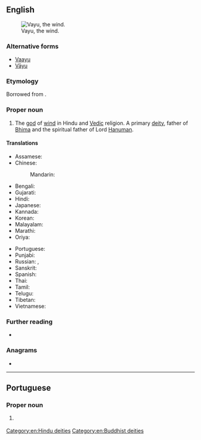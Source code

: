 {{also|Vāyu}}
==English==
[[Image:Vayu.jpg|thumb|Vayu, the wind.]]

===Alternative forms===
* [[Vaayu]]
* [[Vāyu]]

===Etymology===
Borrowed from {{bor|en|sa|वायु|tr=Vāyú}}.

===Proper noun===
{{en-proper noun}}

# {{lb|en|Indian mythology}} The [[god]] of [[wind]] in Hindu and [[Vedic]] religion. A primary [[deity]], father of [[Bhima]] and the spiritual father of Lord [[Hanuman]].

====Translations====
{{trans-top|god of wind in Indian religions}}
* Assamese: {{t|as|বায়ু}}
* Chinese:
*: Mandarin: {{t+|cmn|風天|tr=fēngtiān}}
* Bengali: {{t|bn|বায়ু}}
* Gujarati: {{t-needed|gu}}
* Hindi: {{t+|hi|वायु|m}}
* Japanese: {{t|ja|風天|tr=fūten}}
* Kannada: {{t+|kn|ವಾಯು|sc=Knda}}
* Korean: {{t|ko|^풍천}}
* Malayalam: {{t+|ml|വായു|sc=Mlym}}
* Marathi: {{t|mr|वायु|m}}
* Oriya: {{t+|or|ବାୟୁ}}
{{trans-mid}}
* Portuguese: {{t|pt|Vayu|m}}
* Punjabi: {{t-needed|pa}}
* Russian: {{t|ru|Ваю́|m}}, {{t|ru|Вайю́|m}}
* Sanskrit: {{t+|sa|वायु|tr=Vāyú}}
* Spanish: {{t|es|Vāyu}}
* Thai: {{t|th|พระพาย}}
* Tamil: {{t+|ta|வாயு|sc=Taml}}
* Telugu: {{t-check|te|[[వాయువు]] [[వాయుదేవుడు]] [[వాయుదేవత]]|sc=Telu}} <!-- was "[[వాయువు]] [[వాయుదేవుడు]] [[వాయుదేవత]]" - assumed sum-of-parts; if an idiom, remove the wikilinks to the individual words. see [[User:Kephir/gadgets/xte#Translation_fixing]] -->
* Tibetan: {{t|bo|རླུང}}
* Vietnamese: {{t|vi|phong thiên}}
{{trans-bottom}}

===Further reading===
* {{pedialite}}

===Anagrams===
* {{anagrams|en|a=auvy|Yuva}}

[[Category:en:Hindu deities]]
[[Category:en:Buddhist deities]]

----

==Portuguese==

===Proper noun===
{{pt-proper noun|m}}

# {{lb|pt|Hinduism}} {{l|en|Vayu}} {{gloss|god of wind in Hinduism}}